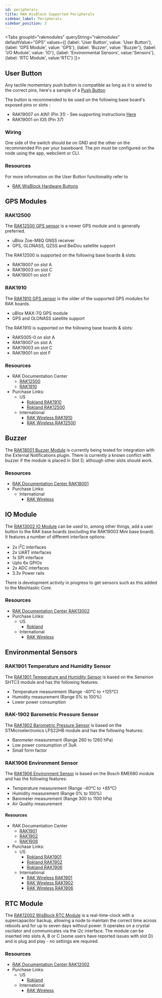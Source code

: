 ```yaml
---
id: peripherals
title: RAK WisBlock Supported Peripherals
sidebar_label: Peripherals
sidebar_position: 3
---
```



<Tabs
groupId="rakmodules"
queryString="rakmodules"
defaultValue="GPS"
values={[
{label: 'User Button', value: 'User Button'},
{label: 'GPS Module', value: 'GPS'},
{label: 'Buzzer', value: 'Buzzer'},
{label: 'I/O Module', value: 'IO'},
{label: 'Environmental Sensors', value:'Sensors'},
{label: 'RTC Module', value:'RTC'}
]}>
<TabItem value="User Button">

## User Button

Any tactile momemtary push button is compatible as long as it is wired to the correct pins, here's a sample of a [Push Button](https://a.co/d/bPhhTxm)

The button is recommended to be used on the following base board's exposed pins or slots :

- RAK19007 on AIN1 (Pin 31) - See supporting instructions [Here](https://store.rokland.com/pages/adding-a-user-button-rak19007)
- RAK19001 on IO5 (Pin 37)

### Wiring

One side of the switch should be on GND and the other on the recommended Pin per your baseboard. The pin must be configured on the node using the app, webclient or CLI.

### Resources

For more information on the User Button functionality refer to

- [RAK WisBlock Hardware Buttons](https://meshtastic.org/docs/hardware/devices/rak/buttons/)

</TabItem>

<TabItem value="GPS">

## GPS Modules

### RAK12500

The [RAK12500 GPS sensor](https://store.rakwireless.com/products/wisblock-gnss-location-module-rak12500) is a newer GPS module and is generally preferred.

- uBlox Zoe-M8Q GNSS receiver
- GPS, GLONASS, QZSS and BeiDou satellite support

The RAK12500 is supported on the following base boards & slots:

- RAK19007 on slot A
- RAK19003 on slot C
- RAK19001 on slot F

### RAK1910

The [RAK1910 GPS sensor](https://store.rakwireless.com/collections/wisblock-sensor/products/rak1910-max-7q-gnss-location-sensor) is the older of the supported GPS modules for RAK boards.

- uBlox MAX-7Q GPS module
- GPS and GLONASS satellite support

The RAK1910 is supported on the following base boards & slots:

- RAK5005-0 on slot A
- RAK19007 on slot A
- RAK19003 on slot C
- RAK19001 on slot F

### Resources

- RAK Documentation Center
  - [RAK12500](https://docs.rakwireless.com/Product-Categories/WisBlock/RAK12500/Overview/#product-description)
  - [RAK1910](https://docs.rakwireless.com/Product-Categories/WisBlock/RAK1910/Overview/#product-description)
- Purchase Links:
  - US
    - [Rokland RAK1910](https://store.rokland.com/products/rak-wireless-rak1910-wisblock-gnss-location-module)
    - [Rokland RAK12500](https://store.rokland.com/products/rak-wireless-rak12500-gnss-gps-location-module-u-blox-zoe-m8q)
  - International
    - [RAK Wireless RAK1910](https://store.rakwireless.com/products/rak1910-max-7q-gnss-location-sensor)
    - [RAK Wireless RAK12500](https://store.rakwireless.com/products/wisblock-gnss-location-module-rak12500)

</TabItem>	
<TabItem value="Buzzer">

## Buzzer

The [RAK18001 Buzzer Module](https://store.rakwireless.com/products/wisblock-buzzer-module-rak18001) is currently being tested for integration with the External Notifications plugin. There is currently a known conflict with buzzer if the module is placed in Slot D, although other slots should work.

### Resources

- [RAK Documentation Center RAK18001](https://docs.rakwireless.com/Product-Categories/WisBlock/RAK18001/Overview/#product-description)
- Purchase Links:
  - International
    - [RAK Wireless](https://store.rakwireless.com/products/wisblock-buzzer-module-rak18001)

</TabItem>	
<TabItem value="IO">

## IO Module

The [RAK13002 IO Module](https://store.rakwireless.com/collections/wisblock-interface/products/adapter-module-rak13002) can be used to, among other things, add a user button to the RAK base boards (excluding the RAK19003 Mini base board). It features a number of different interface options:

- 2x I<sup>2</sup>C interfaces
- 2x UART interfaces
- 1x SPI interface
- Upto 6x GPIOs
- 2x ADC interfaces
- 3.3v Power rails

There is development activity in progress to get sensors such as this added to the Meshtastic Core.

### Resources

- [RAK Documentation Center RAK13002](https://docs.rakwireless.com/Product-Categories/WisBlock/RAK13002/Overview)
- Purchase Links:
  - US
    - [Rokland](https://store.rokland.com/products/rak-wireless-rak13002-wisblock-io-adapter-module)
  - International
    - [RAK Wireless](https://store.rakwireless.com/collections/wisblock-interface/products/adapter-module-rak13002)

</TabItem>	
<TabItem value="Sensors">

## Environmental Sensors

### RAK1901 Temperature and Humidity Sensor

The [RAK1901 Temperature and Humidity Sensor](https://store.rakwireless.com/products/rak1901-shtc3-temperature-humidity-sensor) is based on the Sensirion SHTC3 module and has the following features:

- Temperature measurement (Range -40&deg;C to +125&deg;C)
- Humidity measurement (Range 0% to 100%)
- Lower power consumption

### RAK-1902 Barometric Pressure Sensor

The [RAK1902 Barometric Pressure Sensor](https://store.rakwireless.com/products/rak1902-kps22hb-barometric-pressure-sensor) is based on the STMicroelectronics LPS22HB module and has the following features:

- Barometer measurement (Range 260 to 1260 hPa)
- Low power consumption of 3uA
- Small form factor

### RAK1906 Environment Sensor

The [RAK1906 Environment Sensor](https://store.rakwireless.com/products/rak1906-bme680-environment-sensor) is based on the Bosch BME680 module and has the following features:

- Temperature measurement (Range -40&deg;C to +85&deg;C)
- Humidity measurement (Range 0% to 100%)
- Barometer measurement (Range 300 to 1100 hPa)
- Air Quality measurement

#### Resources

- RAK Documentation Center
  - [RAK1901](https://docs.rakwireless.com/Product-Categories/WisBlock/RAK1901/Overview/#product-description)
  - [RAK1902](https://docs.rakwireless.com/Product-Categories/WisBlock/RAK1902/Overview/#product-description)
  - [RAK1906](https://docs.rakwireless.com/Product-Categories/WisBlock/RAK1906/Overview/#product-description)
- Purchase Links:
  - US
    - [Rokland RAK1901](https://store.rokland.com/products/rak-wireless-rak1901-temperature-and-humidity-sensor-sensirion-shtc3-pid-100001)
    - [Rokland RAK1902](https://store.rokland.com/products/rak-wireless-rak1902-barometric-pressure-sensor-stmicroelectronics-lps22hb-100010-2-pack)
    - [Rokland RAK1906](https://store.rokland.com/products/rak-wireless-rak1906-wisblock-environment-sensor-bosch-bme680)
  - International
    - [RAK Wireless RAK1901](https://store.rakwireless.com/products/rak1901-shtc3-temperature-humidity-sensor)
    - [RAK Wireless RAK1902](https://store.rakwireless.com/products/rak1902-kps22hb-barometric-pressure-sensor)
    - [RAK Wireless RAK1906](https://store.rakwireless.com/products/rak1906-bme680-environment-sensor)

</TabItem>	
<TabItem value="RTC">

## RTC Module

The [RAK12002 WisBlock RTC Module](https://store.rakwireless.com/products/rtc-module-rak12002) is a real-time-clock with a supercapacitor backup, allowing a node to maintain the correct time across reboots and for up to seven days without power. It operates on a crystal oscilator and communicates via the i2c interface. The module can be inserted into slots A, B or C (some users have reported issues with slot D) and is plug and play - no settings are required.

### Resources

- [RAK Documentation Center RAK12002](https://docs.rakwireless.com/Product-Categories/WisBlock/RAK12002/Overview/)
- Purchase Links:
  - US
    - [Rokland](https://store.rokland.com/products/rak-wireless-rak12002-rtc-module-micro-crystal-rv-3028-c7-pid-100032)
  - International
    - [RAK Wireless](https://store.rakwireless.com/products/rtc-module-rak12002)

</TabItem>	
</Tabs>
